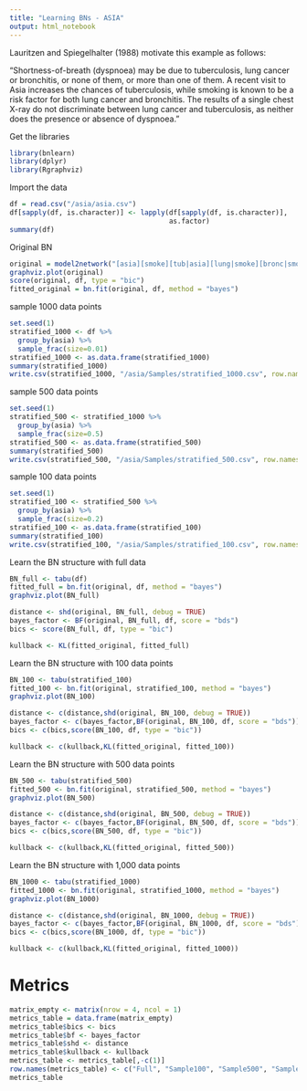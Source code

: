 ```yaml
---
title: "Learning BNs - ASIA"
output: html_notebook
---
```

Lauritzen and Spiegelhalter (1988) motivate this example as follows:

“Shortness-of-breath (dyspnoea) may be due to tuberculosis, lung cancer or bronchitis, or none of them, or more than one of them. A recent visit to Asia increases the chances of tuberculosis, while smoking is known to be a risk factor for both lung cancer and bronchitis. The results of a single chest X-ray do not discriminate between lung cancer and tuberculosis, as neither does the presence or absence of dyspnoea.”

Get the libraries
```r
library(bnlearn)
library(dplyr)
library(Rgraphviz)
```

Import the data
```r
df = read.csv("/asia/asia.csv")
df[sapply(df, is.character)] <- lapply(df[sapply(df, is.character)], 
                                       as.factor)
summary(df)
```

Original BN
```r
original = model2network("[asia][smoke][tub|asia][lung|smoke][bronc|smoke][dysp|bronc:either][either|tub:lung][xray|either]")
graphviz.plot(original)
score(original, df, type = "bic")
fitted_original = bn.fit(original, df, method = "bayes")
```

sample 1000 data points
```r
set.seed(1)
stratified_1000 <- df %>%
  group_by(asia) %>%
  sample_frac(size=0.01)
stratified_1000 <- as.data.frame(stratified_1000)
summary(stratified_1000)
write.csv(stratified_1000, "/asia/Samples/stratified_1000.csv", row.names=FALSE)
```

sample 500 data points
```r
set.seed(1)
stratified_500 <- stratified_1000 %>%
  group_by(asia) %>%
  sample_frac(size=0.5)
stratified_500 <- as.data.frame(stratified_500)
summary(stratified_500)
write.csv(stratified_500, "/asia/Samples/stratified_500.csv", row.names=FALSE)
```


sample 100 data points
```r
set.seed(1)
stratified_100 <- stratified_500 %>%
  group_by(asia) %>%
  sample_frac(size=0.2)
stratified_100 <- as.data.frame(stratified_100)
summary(stratified_100)
write.csv(stratified_100, "/asia/Samples/stratified_100.csv", row.names=FALSE)
```


Learn the BN structure with full data
```r
BN_full <- tabu(df)
fitted_full = bn.fit(original, df, method = "bayes")
graphviz.plot(BN_full)

distance <- shd(original, BN_full, debug = TRUE)
bayes_factor <- BF(original, BN_full, df, score = "bds")
bics <- score(BN_full, df, type = "bic")

kullback <- KL(fitted_original, fitted_full)
```

Learn the BN structure with 100 data points
```r
BN_100 <- tabu(stratified_100)
fitted_100 <- bn.fit(original, stratified_100, method = "bayes")
graphviz.plot(BN_100)

distance <- c(distance,shd(original, BN_100, debug = TRUE))
bayes_factor <- c(bayes_factor,BF(original, BN_100, df, score = "bds"))
bics <- c(bics,score(BN_100, df, type = "bic"))

kullback <- c(kullback,KL(fitted_original, fitted_100))
```

Learn the BN structure with 500 data points
```r
BN_500 <- tabu(stratified_500)
fitted_500 <- bn.fit(original, stratified_500, method = "bayes")
graphviz.plot(BN_500)

distance <- c(distance,shd(original, BN_500, debug = TRUE))
bayes_factor <- c(bayes_factor,BF(original, BN_500, df, score = "bds"))
bics <- c(bics,score(BN_500, df, type = "bic"))

kullback <- c(kullback,KL(fitted_original, fitted_500))
```

Learn the BN structure with 1,000 data points
```r
BN_1000 <- tabu(stratified_1000)
fitted_1000 <- bn.fit(original, stratified_1000, method = "bayes")
graphviz.plot(BN_1000)

distance <- c(distance,shd(original, BN_1000, debug = TRUE))
bayes_factor <- c(bayes_factor,BF(original, BN_1000, df, score = "bds"))
bics <- c(bics,score(BN_1000, df, type = "bic"))

kullback <- c(kullback,KL(fitted_original, fitted_1000))
```

# Metrics
```r
matrix_empty <- matrix(nrow = 4, ncol = 1)
metrics_table = data.frame(matrix_empty) 
metrics_table$bics <- bics
metrics_table$bf <- bayes_factor
metrics_table$shd <- distance
metrics_table$kullback <- kullback
metrics_table <- metrics_table[,-c(1)]
row.names(metrics_table) <- c("Full", "Sample100", "Sample500", "Sample1000")
metrics_table
```
